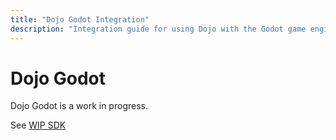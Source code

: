 ```yaml
---
title: "Dojo Godot Integration"
description: "Integration guide for using Dojo with the Godot game engine"
---
```


# Dojo Godot

Dojo Godot is a work in progress.

See [WIP SDK](https://github.com/RuneLabsxyz/dojo-sdk-godot)

